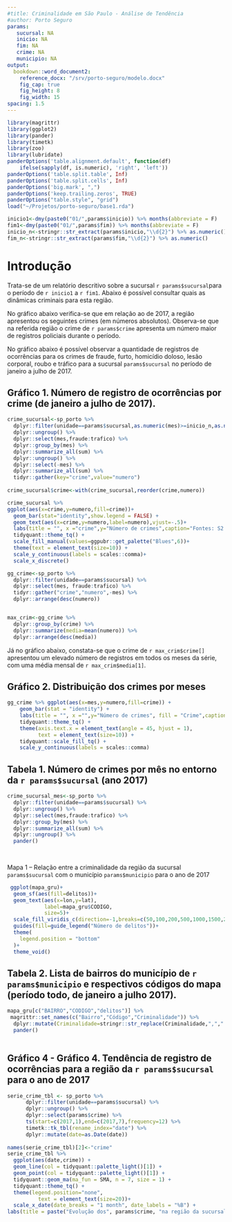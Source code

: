 ```yaml
---
#title: Criminalidade em São Paulo - Análise de Tendência
#author: Porto Seguro
params: 
   sucursal: NA
   inicio: NA
   fim: NA
   crime: NA
   municipio: NA
output:
  bookdown::word_document2:
    reference_docx: "/srv/porto-seguro/modelo.docx"
    fig_cap: true
    fig_height: 8
    fig_width: 15
spacing: 1.5
---
```


```r
library(magrittr)
library(ggplot2)
library(pander)
library(timetk)
library(zoo)
library(lubridate)
panderOptions('table.alignment.default', function(df)
    ifelse(sapply(df, is.numeric), 'right', 'left'))
panderOptions('table.split.table', Inf)
panderOptions('table.split.cells', Inf)
panderOptions('big.mark', ",")
panderOptions('keep.trailing.zeros', TRUE)
panderOptions("table.style", "grid")
load("~/Projetos/porto-seguro/base1.rda")

inicio1<-dmy(paste0("01/",params$inicio)) %>% months(abbreviate = F)
fim1<-dmy(paste0("01/",params$fim)) %>% months(abbreviate = F)
inicio_n<-stringr::str_extract(params$inicio,"\\d{2}") %>% as.numeric()
fim_n<-stringr::str_extract(params$fim,"\\d{2}") %>% as.numeric()
```


# Introdução

Trata-se de um relatório descritivo sobre a sucursal `r params$sucursal`para o período de `r inicio1` a `r fim1`. Abaixo é possível consultar quais as dinâmicas criminais para esta região.

\newline

No gráfico abaixo verifica-se que em relação ao de 2017, a região apresentou os seguintes crimes (em números absolutos). Observa-se que na referida região o crime de `r params$crime` apresenta um número maior de registros policiais durante o período.


No gráfico abaixo é possível observar a quantidade de registros de ocorrências para os crimes de fraude, furto, homicídio doloso, lesão corporal, roubo e tráfico para a sucursal `params$sucursal`  no período de janeiro a julho de 2017.

## Gráfico 1. Número de registro de ocorrências por crime (de janeiro a julho de 2017).

```r
crime_sucursal<-sp_porto %>%
  dplyr::filter(unidade==params$sucursal,as.numeric(mes)>=inicio_n,as.numeric(mes)<=fim_n) %>%
  dplyr::ungroup() %>% 
  dplyr::select(mes,fraude:trafico) %>% 
  dplyr::group_by(mes) %>% 
  dplyr::summarize_all(sum) %>% 
  dplyr::ungroup() %>% 
  dplyr::select(-mes) %>% 
  dplyr::summarize_all(sum) %>% 
  tidyr::gather(key="crime",value="numero")
  
crime_sucursal$crime<-with(crime_sucursal,reorder(crime,numero))

crime_sucursal %>% 
ggplot(aes(x=crime,y=numero,fill=crime))+
  geom_bar(stat="identity",show.legend = FALSE) +
  geom_text(aes(x=crime,y=numero,label=numero),vjust=-.5)+
  labs(title = "", x ="crime",y="Número de crimes",caption="Fontes: S2 Assessoria e SSP/SP") +
  tidyquant::theme_tq() +
  scale_fill_manual(values=ggpubr::get_palette("Blues",6))+
  theme(text = element_text(size=10)) +
  scale_y_continuous(labels = scales::comma)+
  scale_x_discrete()

```


```r
gg_crime<-sp_porto %>% 
  dplyr::filter(unidade==params$sucursal) %>% 
  dplyr::select(mes, fraude:trafico) %>%
  tidyr::gather("crime","numero",-mes) %>% 
  dplyr::arrange(desc(numero))


max_crim<-gg_crime %>%
  dplyr::group_by(crime) %>%
  dplyr::summarize(media=mean(numero)) %>% 
  dplyr::arrange(desc(media))
```

Já no gráfico abaixo, constata-se que o crime de `r max_crim$crime[]`  apresentou um elevado número de registros em todos os meses da série, com uma média mensal  de `r max_crim$media[1]`.  

## Gráfico 2. Distribuição dos crimes por meses


```r

gg_crime %>% ggplot(aes(x=mes,y=numero,fill=crime)) +
    geom_bar(stat = "identity") +
    labs(title = "", x ="",y="Número de crimes", fill = "Crime",caption="Fontes: S2 Assessoria e SSP/SP") +
    tidyquant::theme_tq() +
    theme(axis.text.x = element_text(angle = 45, hjust = 1),
          text = element_text(size=10)) +
    tidyquant::scale_fill_tq() +
    scale_y_continuous(labels = scales::comma)

```

\newline


## Tabela 1. Número de crimes por mês no entorno da `r params$sucursal` (ano 2017)

```r
crime_sucursal_mes<-sp_porto %>%
  dplyr::filter(unidade==params$sucursal) %>%
  dplyr::ungroup() %>% 
  dplyr::select(mes,fraude:trafico) %>% 
  dplyr::group_by(mes) %>% 
  dplyr::summarize_all(sum) %>% 
  dplyr::ungroup() %>%
  pander()
  
  
```

\newline

Mapa 1 – Relação entre a criminalidade da região da sucursal `params$sucursal` com o município `params$municipio` para o ano de 2017


```r
 ggplot(mapa_gru)+
  geom_sf(aes(fill=delitos))+
  geom_text(aes(x=lon,y=lat),
            label=mapa_gru$CODIGO,
            size=5)+
  scale_fill_viridis_c(direction=-1,breaks=c(50,100,200,500,1000,1500,2000,3000,4000))+
  guides(fill=guide_legend("Número de delitos"))+
  theme(
    legend.position = "bottom"
  )+
  theme_void()

```

\newline

## Tabela 2. Lista de bairros do município de `r params$municipio` e respectivos códigos do mapa (período todo, de janeiro a julho 2017).

```r
mapa_gru[c("BAIRRO","CODIGO","delitos")] %>% 
 magrittr::set_names(c("Bairro","Código","Criminalidade")) %>% 
  dplyr::mutate(Criminalidade=stringr::str_replace(Criminalidade,",",".")) %>% 
  pander()
  
```

\newline


## Gráfico 4 - Gráfico 4. Tendência de registro de ocorrências para a região da `r params$sucursal` para o ano de 2017

```r
serie_crime_tbl <- sp_porto %>%  
      dplyr::filter(unidade==params$sucursal) %>%
      dplyr::ungroup() %>%
      dplyr::select(params$crime) %>% 
      ts(start=c(2017,1),end=c(2017,7),frequency=12) %>% 
      timetk::tk_tbl(rename_index="date") %>% 
      dplyr::mutate(date=as.Date(date))
      
names(serie_crime_tbl)[2]<-"crime"
serie_crime_tbl %>%
  ggplot(aes(date,crime)) +
  geom_line(col = tidyquant::palette_light()[1]) +
  geom_point(col = tidyquant::palette_light()[1]) +
  tidyquant::geom_ma(ma_fun = SMA, n = 7, size = 1) +
  tidyquant::theme_tq() +
  theme(legend.position="none",
          text = element_text(size=20))+
  scale_x_date(date_breaks = "1 month", date_labels = "%B") +
labs(title = paste("Evolução dos", params$crime, "na região da sucursal", params$sucursal), x = "",y=params$crime,caption="Fontes: S2 Assessoria e ISP-RJ")

```



